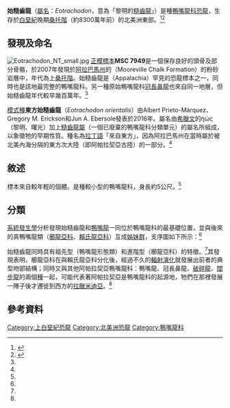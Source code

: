 {{automatic taxobox
|taxon=Eotrachodon
|fossil_range=[[白堊紀|白堊紀]]晚期<br>{{fossil_range|86|83.6}}
|image=Eotrachodon maxilla.png
|image_caption=右[[上頜骨|上頜骨]]
|authority=Prieto-Márquez, Erickson and Ebersole, 2016
|type_species='''東方始糙齒龍<br>''Eotrachodon orientalis'''''
|type_species_authority=Prieto-Márquez, Erickson and Ebersole, 2016}}

'''始糙齒龍'''（[[屬名|屬名]]：''Eotrachodon''，意為「黎明的[[糙齒龍|糙齒龍]]」）是種[[鴨嘴龍科|鴨嘴龍科]][[恐龍|恐龍]]，生存於[[白堊紀|白堊紀]]晚期[[桑托階|桑托階]]（約8300萬年前）的北美洲東部。<ref name="PM161">{{cite journal |last1=Prieto-Marquez |first1=Albert |last2=Erickson |first2=Gregory M. |last3=Ebersole |first3=Jun A. |title=A primitive hadrosaurid from southeastern North America and the origin and early evolution of 'duck-billed' dinosaurs |journal=Journal of Vertebrate Paleontology |volume = 36|issue = 2|year=2016 |pages=e1054495 |doi=10.1080/02724634.2015.1054495 }}</ref><ref name="PM162">{{cite journal | last1 = Prieto-Márquez | first1 = Albert | last2 = Erickson | first2 = Gregory M. | last3 = Ebersole | first3 = Jun A. | date = 14 April 2016 | title = Anatomy and osteohistology of the basal hadrosaurid dinosaur ''Eotrachodon'' from the uppermost Santonian (Cretaceous) of southern Appalachia | journal = [[PeerJ|PeerJ]] | doi = 10.7717/peerj.1872 | volume = 4 | page = e1872 | pmid=27114863 | pmc=4841272}}</ref>

==發現及命名==
[[File:Eotrachodon_NT_small.jpg|thumb]]
[[正模標本|正模標本]]'''MSC 7949'''是一個保存良好的頭骨及部分骨骼，於2007年發現於[[阿拉巴馬州|阿拉巴馬州]]的{{link-en|摩爾維爾白堊組|Mooreville Chalk}}（Mooreville Chalk Formation）的粉砂岩層中，年代為上[[桑托階|桑托階]]。始糙齒龍是{{link-en|阿帕拉契亞古陸|Appalachia (landmass)}}（Appalachia）罕見的恐龍標本之一，同時也是該地最完整的鴨嘴龍科。另一種原始鴨嘴龍科[[冠長鼻龍|冠長鼻龍]]也來自同一地層，但始糙齒龍年代較早幾百萬年。<ref name="PM161"/>

[[模式種|模式種]]'''東方始糙齒龍'''（''Eotrachodon orientalis''）由Albert Prieto-Márquez、Gregory M. Erickson和Jun A. Ebersole發表於2016年。屬名由[[希臘文|希臘文]]的ἠώς（黎明、曙光）加上[[糙齒龍屬|糙齒龍屬]]（一個已廢棄的鴨嘴龍科分類單元）的屬名所組成，以象徵牠的早期性質。種名為[[拉丁語|拉丁語]]「來自東方」，因為阿拉巴馬州在當時屬於被北美內海分隔的東方次大陸（即阿帕拉契亞古陸）的一部分。<ref name="PM161"/>

==敘述==
標本來自較年輕的個體。是種較小型的鴨嘴龍科，身長約5公尺。<ref name="PM161"/>

==分類==
[[系統發生學|系統發生學]]分析發現始糙齒龍和[[鴨嘴龍|鴨嘴龍]]一同位於鴨嘴龍科的最基礎位置，並與後來的真鴨嘴龍類（[[櫛龍亞科|櫛龍亞科]]、[[賴氏龍亞科|賴氏龍亞科]]）互成[[姊妹群|姊妹群]]，支序圖如下所示：<ref name="PM161"/>

{{clade|style=font-size:98%;line-height:100%
|label1={{extinct}}[[鴨嘴龍科|鴨嘴龍科]]<br>Hadrosauridae
          |1={{Clade
          |1={{extinct}}[[鴨嘴龍屬|福氏鴨嘴龍]]<br>''Hadrosaurus foulkii''
              |label2= 
                        |2={{Clade
                        |1={{extinct}}'''東方始糙齒龍'''<br>''Eotrachodon orientalis''
                             |label2=櫛龍科（=真鴨嘴龍類）<br>Saurolophidae (=Euhadrosauria)
                              |2={{Clade
                                 |1=[[賴氏龍亞科|賴氏龍亞科]]<br>Lambeosaurinae
                                 |2=[[櫛龍亞科|櫛龍亞科]]<br>Saurolophinae
}} }} }} }}

始糙齒龍同時具有祖先型（鴨嘴龍形態類）和進階型（櫛龍亞科）的特徵。<ref name="PM162"/>其發現表明，櫛龍亞科在與賴氏龍亞科分化後，經過不久的[[輻射演化|輻射演化]]就發展出前者的典型吻部結構；同時又與其他阿帕拉契亞鴨嘴龍科：鴨嘴龍、冠長鼻龍、[[破碎龍|破碎龍]]、[[密蘇里闊步龍|闊步龍]]的兩個[[闊步龍屬|種]]一起，可能代表著阿帕拉契亞是鴨嘴龍科的起源地，牠們在那裡發展一陣子後才遷徙到西方的[[拉臘米迪亞|拉臘米迪亞]]。<ref name="PM162"/>

==參考資料==
{{Reflist}}

{{鳥腳亞目|H.}}
{{Taxonbar|from=Q22067785}}
[[Category:上白堊紀恐龍|Category:上白堊紀恐龍]]
[[Category:北美洲恐龍|Category:北美洲恐龍]]
[[Category:鴨嘴龍科|Category:鴨嘴龍科]]